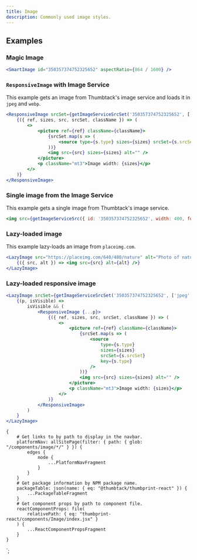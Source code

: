 ```yaml
---
title: Image
description: Commonly used image styles.
---
```



<ComponentHeader data={props.data} />

## Examples

### Magic Image

```jsx
<SmartImage id="350357374752325652" aspectRatio={864 / 1600} />
```

### `ResponsiveImage` with Image Service

This example gets an image from Thumbtack's image service and loads it in `jpeg` and `webp`.

```jsx
<ResponsiveImage srcSet={getImageServiceSrcSet('350357374752325652', ['jpeg', 'webp'])}>
    {({ ref, sizes, src, srcSet, className }) => (
        <>
            <picture ref={ref} className={className}>
                {srcSet.map(s => (
                    <source type={s.type} sizes={sizes} srcSet={s.srcSet} key={s.type} />
                ))}
                <img src={src} sizes={sizes} alt="" />
            </picture>
            <p className="mt3">Image width: {sizes}</p>
        </>
    )}
</ResponsiveImage>
```

### Single image from the Image Service

This example gets a single image from Thumbtack's image service.

```jsx
<img src={getImageServiceSrc({ id: '350357374752325652', width: 400, format: 'jpeg' })} alt="" />
```

### Lazy-loaded image

This example lazy-loads an image from `placeimg.com`.

```jsx
<LazyImage src="https://placeimg.com/640/480/nature" alt="Photo of nature">
    {({ src, alt }) => <img src={src} alt={alt} />}
</LazyImage>
```

### Lazy-loaded responsive image

```jsx
<LazyImage srcSet={getImageServiceSrcSet('350357374752325652', ['jpeg', 'webp'])}>
    {(p, isVisible) =>
        isVisible && (
            <ResponsiveImage {...p}>
                {({ ref, sizes, src, srcSet, className }) => (
                    <>
                        <picture ref={ref} className={className}>
                            {srcSet.map(s => (
                                <source
                                    type={s.type}
                                    sizes={sizes}
                                    srcSet={s.srcSet}
                                    key={s.type}
                                />
                            ))}
                            <img src={src} sizes={sizes} alt="" />
                        </picture>
                        <p className="mt3">Image width: {sizes}</p>
                    </>
                )}
            </ResponsiveImage>
        )
    }
</LazyImage>
```

<ComponentFooter data={props.data} />

    {
        # Get links to by path to display in the navbar.
        platformNav: allSitePage(filter: { path: { glob: "/components/image/*/" } }) {
            edges {
                node {
                    ...PlatformNavFragment
                }
            }
        }
        # Get package information by NPM package name.
        packageTable: json(name: { eq: "@thumbtack/thumbprint-react" }) {
            ...PackageTableFragment
        }
        # Get component props by path to component file.
        reactComponentProps: file(
            relativePath: { eq: "thumbprint-react/components/Image/index.jsx" }
        ) {
            ...ReactComponentPropsFragment
        }
    }
`;
